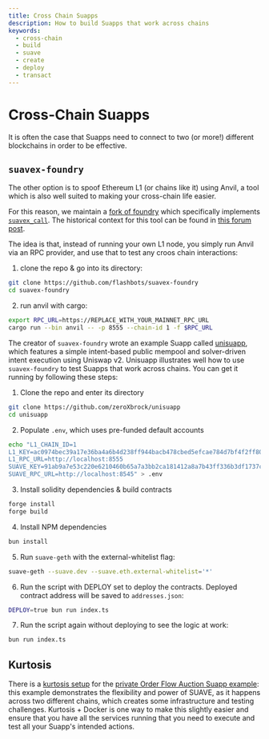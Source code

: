 ```yaml
---
title: Cross Chain Suapps
description: How to build Suapps that work across chains
keywords:
  - cross-chain
  - build
  - suave
  - create
  - deploy
  - transact
---
```


# Cross-Chain Suapps

It is often the case that Suapps need to connect to two (or more!) different blockchains in order to be effective.

## `suavex-foundry`

The other option is to spoof Ethereum L1 (or chains like it) using Anvil, a tool which is also well suited to making your cross-chain life easier. 

For this reason, we maintain a [fork of foundry](https://github.com/flashbots/suavex-foundry) which specifically implements [`suavex_call`](/technical/specs/rigil/mevm#suavex-namepspace). The historical context for this tool can be found in [this forum post](https://collective.flashbots.net/t/anvil-for-mevm-external-provider/3114).

The idea is that, instead of running your own L1 node, you simply run Anvil via an RPC provider, and use that to test any croos chain interactions:

1. clone the repo & go into its directory:

```bash
git clone https://github.com/flashbots/suavex-foundry
cd suavex-foundry
```
2. run anvil with cargo:

```bash
export RPC_URL=https://REPLACE_WITH_YOUR_MAINNET_RPC_URL
cargo run --bin anvil -- -p 8555 --chain-id 1 -f $RPC_URL
```

The creator of `suavex-foundry` wrote an example Suapp called [unisuapp](https://github.com/zeroXbrock/unisuapp), which features a simple intent-based public mempool and solver-driven intent execution using Uniswap v2. Unisuapp illustrates well how to use `suavex-foundry` to test Suapps that work across chains. You can get it running by following these steps:

1. Clone the repo and enter its directory

```bash
git clone https://github.com/zeroXbrock/unisuapp
cd unisuapp
```

2. Populate `.env`, which uses pre-funded default accounts

```bash
echo "L1_CHAIN_ID=1
L1_KEY=ac0974bec39a17e36ba4a6b4d238ff944bacb478cbed5efcae784d7bf4f2ff80
L1_RPC_URL=http://localhost:8555
SUAVE_KEY=91ab9a7e53c220e6210460b65a7a3bb2ca181412a8a7b43ff336b3df1737ce12
SUAVE_RPC_URL=http://localhost:8545" > .env
```

3. Install solidity dependencies & build contracts

```bash
forge install
forge build
```

4. Install NPM dependencies

```bash
bun install
```

5. Run `suave-geth` with the external-whitelist flag:

```bash
suave-geth --suave.dev --suave.eth.external-whitelist='*'
```

6. Run the script with DEPLOY set to deploy the contracts. Deployed contract address will be saved to `addresses.json`:

```bash
DEPLOY=true bun run index.ts
```

7. Run the script again without deploying to see the logic at work:

```bash
bun run index.ts
```

## Kurtosis

There is a [kurtosis setup](https://github.com/flashbots/suapp-examples/blob/main/README.md#start-the-local-devnet) for the [private Order Flow Auction Suapp example](https://github.com/flashbots/suapp-examples/tree/main/examples/app-ofa-private): this example demonstrates the flexibility and power of SUAVE, as it happens across two different chains, which creates some infrastructure and testing challenges. Kurtosis + Docker is one way to make this slightly easier and ensure that you have all the services running that you need to execute and test all your Suapp's intended actions.